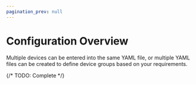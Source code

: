 ```yaml
---
pagination_prev: null
---
```


# Configuration Overview

Multiple devices can be entered into the same YAML file, or multiple YAML files can be created to define device groups based on your requirements.

{/* TODO: Complete */}